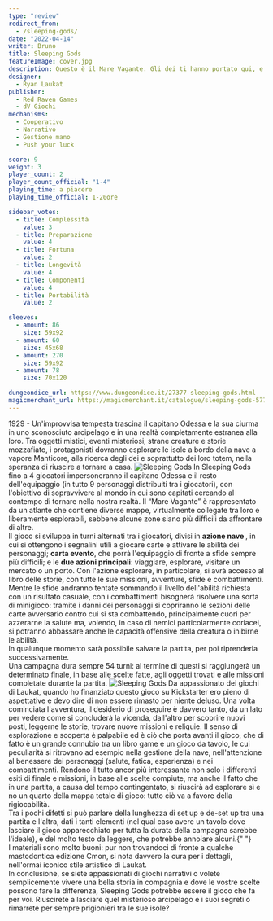 ```yaml
---
type: "review"
redirect_from:
  - /sleeping-gods/
date: "2022-04-14"
writer: Bruno
title: Sleeping Gods
featureImage: cover.jpg
description: Questo è il Mare Vagante. Gli dei ti hanno portato qui, e devi svegliarli se desideri tornare a casa
designer:
  - Ryan Laukat
publisher:
  - Red Raven Games
  - dV Giochi
mechanisms:
  - Cooperativo
  - Narrativo
  - Gestione mano
  - Push your luck

score: 9
weight: 3
player_count: 2
player_count_official: "1-4"
playing_time: a piacere
playing_time_official: 1-20ore

sidebar_votes:
  - title: Complessità
    value: 3
  - title: Preparazione
    value: 4
  - title: Fortuna
    value: 2
  - title: Longevità
    value: 4
  - title: Componenti
    value: 4
  - title: Portabilità
    value: 2

sleeves:
  - amount: 86
    size: 59x92
  - amount: 60
    size: 45x68
  - amount: 270
    size: 59x92
  - amount: 78
    size: 70x120

dungeondice_url: https://www.dungeondice.it/27377-sleeping-gods.html
magicmerchant_url: https://magicmerchant.it/catalogue/sleeping-gods-57784/
---
```


<Setting>
  1929 - Un'improvvisa tempesta trascina il capitano Odessa e la sua ciurma in
  uno sconosciuto arcipelago e in una realtà completamente estranea alla loro.
  Tra oggetti mistici, eventi misteriosi, strane creature e storie mozzafiato, i
  protagonisti dovranno esplorare le isole a bordo della nave a vapore
  Manticore, alla ricerca degli dei e soprattutto dei loro totem, nella speranza
  di riuscire a tornare a casa.
</Setting>

<img src="./game1.jpg" alt="Sleeping Gods" />

<Rules>
  In Sleeping Gods fino a 4 giocatori impersoneranno il capitano Odessa e il
  resto dell'equipaggio (in tutto 9 personaggi distribuiti tra i giocatori), con
  l'obiettivo di sopravvivere al mondo in cui sono capitati cercando al contempo
  di tornare nella nostra realtà. Il “Mare Vagante” è rappresentato da un
  atlante che contiene diverse mappe, virtualmente collegate tra loro e
  liberamente esplorabili, sebbene alcune zone siano più difficili da affrontare
  di altre. <br />
  Il gioco si sviluppa in turni alternati tra i giocatori, divisi in <b>
    azione nave
  </b>, in cui si ottengono i segnalini utili a giocare carte e attivare le abilità
  dei personaggi; <b>carta evento</b>, che porrà l'equipaggio di fronte a sfide sempre
  più difficili; e le <b>due azioni principali</b>: viaggiare, esplorare, visitare
  un mercato o un porto. Con l'azione esplorare, in particolare, si avrà accesso
  al libro delle storie, con tutte le sue missioni, avventure, sfide e combattimenti.
  Mentre le sfide andranno tentate sommando il livello dell'abilità richiesta con
  un risultato casuale, con i combattimenti bisognerà risolvere una sorta di minigioco:
  tramite i danni dei personaggi si copriranno le sezioni delle carte avversario
  contro cui si sta combattendo, principalmente cuori per azzerarne la salute ma,
  volendo, in caso di nemici particolarmente coriacei, si potranno abbassare anche
  le capacità offensive della creatura o inibirne le abilità.
  <br />
  In qualunque momento sarà possibile salvare la partita, per poi riprenderla successivamente.
  <br />
  Una campagna dura sempre 54 turni: al termine di questi si raggiungerà un determinato
  finale, in base alle scelte fatte, agli oggetti trovati e alle missioni completate
  durante la partita.
</Rules>

<img src="./game2.jpg" alt="Sleeping Gods" />

<Feedback>
  Da appassionato dei giochi di Laukat, quando ho finanziato questo gioco su
  Kickstarter ero pieno di aspettative e devo dire di non essere rimasto per
  niente deluso. Una volta cominciata l'avventura, il desiderio di proseguire è
  davvero tanto, da un lato per vedere come si concluderà la vicenda, dall'altro
  per scoprire nuovi posti, leggerne le storie, trovare nuove missioni e
  reliquie. Il senso di esplorazione e scoperta è palpabile ed è ciò che porta
  avanti il gioco, che di fatto è un grande connubio tra un libro game e un
  gioco da tavolo, le cui peculiarità si ritrovano ad esempio nella gestione
  della nave, nell'attenzione al benessere dei personaggi (salute, fatica,
  esperienza) e nei combattimenti. Rendono il tutto ancor più interessante non
  solo i differenti esiti di finale e missioni, in base alle scelte compiute, ma
  anche il fatto che in una partita, a causa del tempo contingentato, si
  riuscirà ad esplorare sì e no un quarto della mappa totale di gioco: tutto ciò
  va a favore della rigiocabilità.
  <br />
  Tra i pochi difetti si può parlare della lunghezza di set up e de-set up tra
  una partita e l'altra, dati i tanti elementi (nel qual caso avere un tavolo
  dove lasciare il gioco apparecchiato per tutta la durata della campagna
  sarebbe l'ideale), e del molto testo da leggere, che potrebbe annoiare alcuni.{" "}
  <br />
  I materiali sono molto buoni: pur non trovandoci di fronte a qualche mastodontica
  edizione Cmon, si nota davvero la cura per i dettagli, nell'ormai iconico stile
  artistico di Laukat.
  <br />
  In conclusione, se siete appassionati di giochi narrativi o volete semplicemente
  vivere una bella storia in compagnia e dove le vostre scelte possono fare la differenza,
  Sleeping Gods potrebbe essere il gioco che fa per voi. Riuscirete a lasciare quel
  misterioso arcipelago e i suoi segreti o rimarrete per sempre prigionieri tra le
  sue isole?
</Feedback>

<Instagram id="CcVEU4Noejf" />
